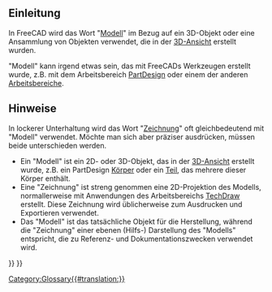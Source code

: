 <languages/>

<span id="Introduction"></span>
==Einleitung==

In FreeCAD wird das Wort "[[Model/de|Modell]]" im Bezug auf ein 3D-Objekt oder eine Ansammlung von Objekten verwendet, die in der [[3D_View/de|3D-Ansicht]] erstellt wurden.

"Modell" kann irgend etwas sein, das mit FreeCADs Werkzeugen erstellt wurde, z.B. mit dem Arbeitsbereich [[PartDesign_Workbench/de|PartDesign]] oder einem der anderen [[Workbenches/de|Arbeitsbereiche]].

<span id="Notes"></span>
==Hinweise==

In lockerer Unterhaltung wird das Wort "[[Drawing/de|Zeichnung]]" oft gleichbedeutend mit "Modell" verwendet. Möchte man sich aber präziser ausdrücken, müssen beide unterschieden werden.
* Ein "Modell" ist ein 2D- oder 3D-Objekt, das in der [[3D_view/de|3D-Ansicht]] erstellt wurde, z.B. ein PartDesign [[Body/de|Körper]] oder ein [[Part/de|Teil]], das mehrere dieser Körper enthält.
* Eine "Zeichnung" ist streng genommen eine 2D-Projektion des Modells, normallerweise mit Anwendungen des Arbeitsbereichs [[TechDraw_Workbench/de|TechDraw]]  erstellt. Diese Zeichnung wird üblicherweise zum Ausdrucken und Exportieren verwendet.
* Das "Modell" ist das tatsächliche Objekt für die Herstellung, während die "Zeichnung" einer ebenen (Hilfs-) Darstellung des "Modells" entspricht, die zu Referenz- und Dokumentationszwecken verwendet wird.


{{Document objects navi{{#translation:}}}}
{{Userdocnavi{{#translation:}}}}
[[Category:Glossary{{#translation:}}]]